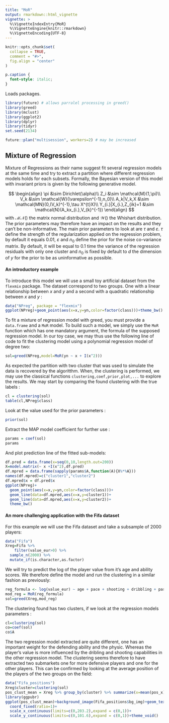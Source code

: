 ```yaml
---
title: "MoR"
output: rmarkdown::html_vignette
vignette: >
  %\VignetteIndexEntry{MoR}
  %\VignetteEngine{knitr::rmarkdown}
  %\VignetteEncoding{UTF-8}
---
```

```r
knitr::opts_chunk$set(
  collapse = TRUE,
  comment = "#>",
  fig.align = "center"
)
```

```css
p.caption {
  font-style: italic;
}
```
Loads packages.
```r
library(future) # allows parralel processing in greed()
library(greed)
library(mclust)
library(ggplot2)
library(dplyr)
library(tidyr)
set.seed(2134)

future::plan("multisession", workers=2) # may be increased 
```

## Mixture of Regression

Mixture of Regressions as their name suggest fit several regression models at the same time and try to extract a partition where different regression models holds for each subsets. Formally, the Bayesian version of this model with invariant priors is given by the following generative model.

$$
\begin{align}
\pi &\sim Dirichlet(\alpha)\\
Z_i  &\sim \mathcal{M}(1,\pi)\\
 V_k &\sim \mathcal{W}(\varepsilon^{-1},n_0)\\
 A_k|V_k,X &\sim \mathcal{MN}(0,(V_k)^{-1},\tau X^{t}X)\\
 Y_{i.}|X_{i.},Z_{ik}=1 &\sim \mathcal{N}(A_kx_{i.},V_{k}^{-1})
 \end{align}
$$
with $\mathcal{MN}()$ the matrix normal distribution and $\mathcal{W}()$ the Whishart distribution. The prior parameters may therefore have an impact on the results and they can't be non-informative. The main prior parameters to look at are $\tau$ and $\varepsilon$. $\tau$ define the strength of the regularization applied on the regression problem, by default it equals $0.01$, $\varepsilon$ and $n_0$ define the prior for the noise co-variance matrix. By default, it will be  equal to 0.1 time the variance of the regression residuals with only one cluster and $n_0$ is fixed by default to $d$ the dimension of $y$ for the prior to be as uninformative as possible.


#### An introductory example

To introduce this model we will use a small toy artificial dataset from the `flexmix` package. The dataset correspond to two groups. One with a linear relationship between $x$ and $y$ and a second with a quadratic relationship between $x$ and $y$ :

```r
data("NPreg", package = "flexmix")
ggplot(NPreg)+geom_point(aes(x=x,y=yn,color=factor(class)))+theme_bw()
```
To fit a mixture of regression model with greed, you must provide a `data.frame` and a `MoR` model. To build such a model, we simply use the `MoR` function which has one mandatory argument, the formula of the supposed regression model. In our toy case, we  may thus use the following line of code to fit the clustering model using a polynomial regression model of degree two:

```r
sol=greed(NPreg,model=MoR(yn ~ x + I(x^2)))
```
As expected the partition with two cluster that was used to simulate the data is recovered by the algoritthm. When, the clustering is performed, we may use the classical functions `clustering,coef,prior,plot,...`  to explore the results. We may start by comparing the found clustering with the true labels :

```r
cl = clustering(sol)
table(cl,NPreg$class)
```

Look at the value used for the prior parameters :
```r
prior(sol)
```

Extract the MAP model coefficient for further use :
```r
params = coef(sol)
params
```


And plot prediction line of the fitted sub-models:

```r
df.pred = data.frame(x=seq(0,10,length.out=200))
X=model.matrix(~ x +I(x^2),df.pred)
df.mpred = data.frame(sapply(params$A,function(A){X%*%A}))
names(df.mpred)=c("cluster1","cluster2")
df.mpred$x = df.pred$x
ggplot(NPreg)+
  geom_point(aes(x=x,y=yn,color=factor(class)))+
  geom_line(data=df.mpred,aes(x=x,y=cluster1))+
  geom_line(data=df.mpred,aes(x=x,y=cluster2))+
  theme_bw()
```


#### An more challenging application with the Fifa dataset

For this example we will use the Fifa dataset and take a subsample of 2000 players:
```r
data("Fifa")
Xreg=Fifa %>% 
    filter(value_eur>0) %>% 
  sample_n(2000) %>% 
  mutate_if(is.character,as.factor)
```

We will try to predict the log of the player value from it's age and ability scores. We therefore define the model and run the clustering in a similar fashion as previously: 
```r
reg_formula <- log(value_eur) ~ age + pace + shooting + dribbling + passing + defending  + physic
mod_reg = MoR(reg_formula)
sol=greed(Xreg,mod_reg)
```

The clustering found has two clusters, if we look at the regression models parameters :

```r
cl=clustering(sol)
co=coef(sol)
co$A
```

The two regression model extracted are quite different, one has an important weight for the defending ability and the physic. Whereas the player's value is more influenced by the dribling and shooting capabilities in the other regression model. The clustering seems therefore to have extracted two submarkets one for more defensive players and one for the other players. This can be confirmed by looking at the average position of the players of the two groups on the field:

```r
data("Fifa_positions")
Xreg$cluster=clustering(sol)
pos_clust_mean = Xreg %>% group_by(cluster) %>% summarize(x=mean(pos_x),y=mean(pos_y))
library(ggpubr)
ggplot(pos_clust_mean)+background_image(Fifa_positions$bg_img)+geom_text(aes(x=x,y=y,label=cluster),size=5,col="red")+
  coord_fixed(ratio=1)+
  scale_x_continuous(limits=c(0,203.2),expand = c(0,1))+
  scale_y_continuous(limits=c(0,101.6),expand = c(0,1))+theme_void()
```

